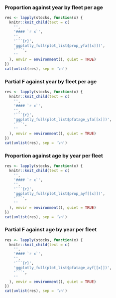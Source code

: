 ### Proportion against year by fleet per age {.tabset}

```r
res <- lapply(stocks, function(x) {
  knitr::knit_child(text = c(
    '',
    '#### `r x`',
    '',
    '```{r}',
    'ggplotly_full(plot_list$prop_yfa[[x]])',
    '```',
    ''
  ), envir = environment(), quiet = TRUE)
})
cat(unlist(res), sep = '\n')
```

### Partial F against year by fleet per age {.tabset}

```r
res <- lapply(stocks, function(x) {
  knitr::knit_child(text = c(
    '',
    '#### `r x`',
    '',
    '```{r}',
    'ggplotly_full(plot_list$pfatage_yfa[[x]])',
    '```',
    ''
  ), envir = environment(), quiet = TRUE)
})
cat(unlist(res), sep = '\n')
```

### Proportion against age by year per fleet {.tabset}

```r
res <- lapply(stocks, function(x) {
  knitr::knit_child(text = c(
    '',
    '#### `r x`',
    '',
    '```{r}',
    'ggplotly_full(plot_list$prop_ayf[[x]])',
    '```',
    ''
  ), envir = environment(), quiet = TRUE)
})
cat(unlist(res), sep = '\n')
```

### Partial F against age by year per fleet {.tabset}

```r
res <- lapply(stocks, function(x) {
  knitr::knit_child(text = c(
    '',
    '#### `r x`',
    '',
    '```{r}',
    'ggplotly_full(plot_list$pfatage_ayf[[x]])',
    '```',
    ''
  ), envir = environment(), quiet = TRUE)
})
cat(unlist(res), sep = '\n')
```
